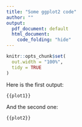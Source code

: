 ```yaml
---
title: "Some ggplot2 code"
author: ""
output: 
  pdf_document: default
  html_document:
    code_folding: "hide"
---
```


```r
knitr::opts_chunk$set(
  out.width = "100%", 
  tidy = TRUE
)
```

Here is the first output:

```r
{{plot1}}
```

And the second one:

```r
{{plot2}}
```
